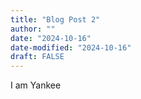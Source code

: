 ```yaml
---
title: "Blog Post 2"
author: ""
date: "2024-10-16"
date-modified: "2024-10-16"
draft: FALSE
---
```


I am Yankee